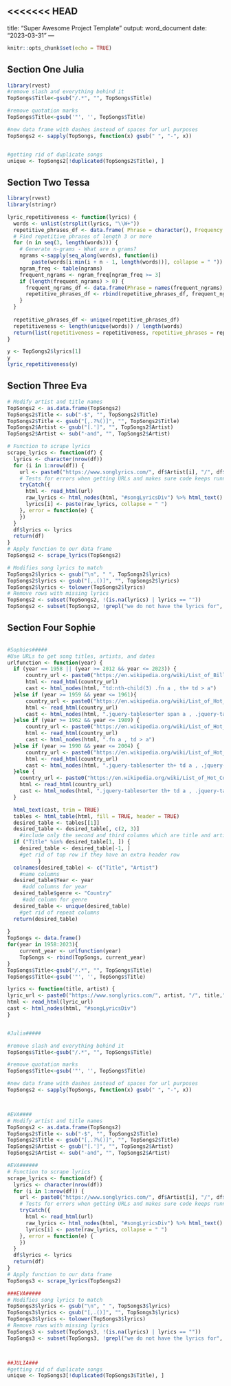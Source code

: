 <<<<<<< HEAD
---
title: "Super Awesome Project Template"
output: word_document
date: "2023-03-31"
---

```r
knitr::opts_chunk$set(echo = TRUE)
```

## Section One Julia

```r
library(rvest)
#remove slash and everything behind it
TopSongs$Title<-gsub("/.*", "", TopSongs$Title)

#remove quotation marks
TopSongs$Title<-gsub('"', '', TopSongs$Title)

#new data frame with dashes instead of spaces for url purposes
TopSongs2 <- sapply(TopSongs, function(x) gsub(" ", "-", x))


#getting rid of duplicate songs
unique <- TopSongs2[!duplicated(TopSongs2$Title), ]

```


## Section Two Tessa 
```r
library(rvest)
library(stringr)

lyric_repetitiveness <- function(lyrics) {
  words <- unlist(strsplit(lyrics, "\\W+"))
  repetitive_phrases_df <- data.frame( Phrase = character(), Frequency = numeric())
  # Find repetitive phrases of length 3 or more
  for (n in seq(3, length(words))) {
    # Generate n-grams - What are n grams?
    ngrams <-sapply(seq_along(words), function(i)
        paste(words[i:min(i + n - 1, length(words))], collapse = " "))
    ngram_freq <- table(ngrams)
    frequent_ngrams <- ngram_freq[ngram_freq >= 3]
    if (length(frequent_ngrams) > 0) {
      frequent_ngrams_df <- data.frame(Phrase = names(frequent_ngrams), Frequency = as.numeric(frequent_ngrams))
      repetitive_phrases_df <- rbind(repetitive_phrases_df, frequent_ngrams_df)
    }
  }
  
  repetitive_phrases_df <- unique(repetitive_phrases_df)
  repetitiveness <- length(unique(words)) / length(words)
  return(list(repetitiveness = repetitiveness, repetitive_phrases = repetitive_phrases_df))
}

y <- TopSongs2$lyrics[1]
y
lyric_repetitiveness(y)

```

## Section Three Eva

```r
# Modify artist and title names
TopSongs2 <- as.data.frame(TopSongs2)
TopSongs2$Title <- sub("-$", "", TopSongs2$Title)
TopSongs2$Title <- gsub("[,.?%()]", "", TopSongs2$Title)
TopSongs2$Artist <- gsub("[.']", "", TopSongs2$Artist)
TopSongs2$Artist <- sub("-and", "", TopSongs2$Artist)

# Function to scrape lyrics
scrape_lyrics <- function(df) {
  lyrics <- character(nrow(df))  
  for (i in 1:nrow(df)) {
    url <- paste0("https://www.songlyrics.com/", df$Artist[i], "/", df$Title[i], "-lyrics/")
    # Tests for errors when getting URLs and makes sure code keeps running after an error occurs
    tryCatch({
      html <- read_html(url)
      raw_lyrics <- html_nodes(html, "#songLyricsDiv") %>% html_text() %>% as.character()
      lyrics[i] <- paste(raw_lyrics, collapse = " ")
    }, error = function(e) {
    })
  }
  df$lyrics <- lyrics  
  return(df)
}
# Apply function to our data frame
TopSongs2 <- scrape_lyrics(TopSongs2)
```

```r
# Modifies song lyrics to match
TopSongs2$lyrics <- gsub("\n", " ", TopSongs2$lyrics)
TopSongs2$lyrics <- gsub("[,.()]", "", TopSongs2$lyrics)
TopSongs2$lyrics <- tolower(TopSongs2$lyrics)
# Remove rows with missing lyrics
TopSongs2 <- subset(TopSongs2, !(is.na(lyrics) | lyrics == ""))
TopSongs2 <- subset(TopSongs2, !grepl("we do not have the lyrics for", lyrics))

```


## Section Four Sophie 

```r



```




```r

#Sophies#####
#Use URLs to get song titles, artists, and dates
urlfunction <- function(year) {
  if (year == 1958 || (year >= 2012 && year <= 2023)) {
      country_url <- paste0("https://en.wikipedia.org/wiki/List_of_Billboard_number-one_country_songs_of_",  year)
      html <- read_html(country_url)
      cast <- html_nodes(html, "td:nth-child(3) .fn a , th+ td > a")
  }else if (year >= 1959 && year <= 1961){
      country_url <- paste0("https://en.wikipedia.org/wiki/List_of_Hot_C%26W_Sides_number_ones_of_",  year)
      html <- read_html(country_url)
      cast <- html_nodes(html, ".jquery-tablesorter span a , .jquery-tablesorter th a")
  }else if (year >= 1962 && year <= 1989) {
      country_url <- paste0("https://en.wikipedia.org/wiki/List_of_Hot_Country_Singles_number_ones_of_",  year)
      html <- read_html(country_url)
      cast <- html_nodes(html, ".fn a , td > a")
  }else if (year >= 1990 && year <= 2004) {
      country_url <- paste0("https://en.wikipedia.org/wiki/List_of_Hot_Country_Singles_%26_Tracks_number_ones_of_",  year)
      html <- read_html(country_url)
      cast <- html_nodes(html, ".jquery-tablesorter th+ td a , .jquery-tablesorter th a")
  }else { 
    country_url <- paste0("https://en.wikipedia.org/wiki/List_of_Hot_Country_Songs_number_ones_of_",  year)
    html <- read_html(country_url)
    cast <- html_nodes(html, ".jquery-tablesorter th+ td a , .jquery-tablesorter th a")
  }  

  html_text(cast, trim = TRUE) 
  tables <- html_table(html, fill = TRUE, header = TRUE)
  desired_table <- tables[[1]]
  desired_table <- desired_table[, c(2, 3)]
    #include only the second and third columns which are title and artist
  if ("Title" %in% desired_table[1, ]) {
    desired_table <- desired_table[-1, ]
    #get rid of top row if they have an extra header row
          }
  colnames(desired_table) <- c("Title", "Artist")
    #name columns
  desired_table$Year <- year
     #add columns for year
  desired_table$genre <- "Country" 
     #add column for genre
  desired_table <- unique(desired_table)
    #get rid of repeat columns
  return(desired_table)
      
}
TopSongs <- data.frame()
for(year in 1958:2023){
    current_year <- urlfunction(year)
    TopSongs <- rbind(TopSongs, current_year)
}
TopSongs$Title<-gsub("/.*", "", TopSongs$Title)
TopSongs$Title<-gsub('"', '', TopSongs$Title)

lyrics <- function(title, artist) {
lyric_url <- paste0("https://www.songlyrics.com/", artist, "/", title,"-lyrics/")
html <- read_html(lyric_url)
cast <- html_nodes(html, "#songLyricsDiv")
}


#Julia#####

#remove slash and everything behind it
TopSongs$Title<-gsub("/.*", "", TopSongs$Title)

#remove quotation marks
TopSongs$Title<-gsub('"', '', TopSongs$Title)

#new data frame with dashes instead of spaces for url purposes
TopSongs2 <- sapply(TopSongs, function(x) gsub(" ", "-", x))



#EVA####
# Modify artist and title names
TopSongs2 <- as.data.frame(TopSongs2)
TopSongs2$Title <- sub("-$", "", TopSongs2$Title)
TopSongs2$Title <- gsub("[,.?%()]", "", TopSongs2$Title)
TopSongs2$Artist <- gsub("[.']", "", TopSongs2$Artist)
TopSongs2$Artist <- sub("-and", "", TopSongs2$Artist)

```

```r
#EVA######
# Function to scrape lyrics
scrape_lyrics <- function(df) {
  lyrics <- character(nrow(df))  
  for (i in 1:nrow(df)) {
    url <- paste0("https://www.songlyrics.com/", df$Artist[i], "/", df$Title[i], "-lyrics/")
    # Tests for errors when getting URLs and makes sure code keeps running after an error occurs
    tryCatch({
      html <- read_html(url)
      raw_lyrics <- html_nodes(html, "#songLyricsDiv") %>% html_text() %>% as.character()
      lyrics[i] <- paste(raw_lyrics, collapse = " ")
    }, error = function(e) {
    })
  }
  df$lyrics <- lyrics  
  return(df)
}
# Apply function to our data frame
TopSongs3 <- scrape_lyrics(TopSongs2)
```

```r
###EVA#####
# Modifies song lyrics to match
TopSongs3$lyrics <- gsub("\n", " ", TopSongs3$lyrics)
TopSongs3$lyrics <- gsub("[,.()]", "", TopSongs3$lyrics)
TopSongs3$lyrics <- tolower(TopSongs3$lyrics)
# Remove rows with missing lyrics
TopSongs3 <- subset(TopSongs3, !(is.na(lyrics) | lyrics == ""))
TopSongs3 <- subset(TopSongs3, !grepl("we do not have the lyrics for", lyrics))



##JULIA###
#getting rid of duplicate songs
unique <- TopSongs3[!duplicated(TopSongs3$Title), ]

```







